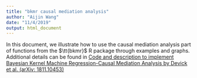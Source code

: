 ```yaml
---
title: "bkmr causal mediation analysis"
author: "Aijin Wang"
date: "11/4/2019"
output: html_document
---
```


In this document, we illustrate how to use the causal mediation analysis part of functions from the $\tt{bkmr}$ R package through examples and graphs. Additional details can be found in
[Code and description to implement Bayesian Kernel Machine Regression-Causal Mediation Analysis by Devick et al. (arXiv: 1811.10453)](https://arxiv.org/abs/1811.10453)

